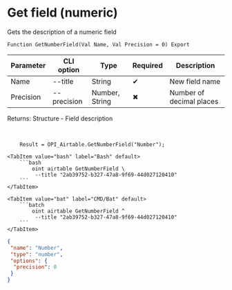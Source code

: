 ﻿---
sidebar_position: 4
description: Get field (numeric) and other functions to work with Airtable in the Open Integration Package, a free open-source integration library for 1C:Enterprise 8, OneScript and CLI
keywords: [1C, 1С, 1С:Enterprise, 1С:Enterprise 8.3, API, Integration, Services, Exchange, OneScript, CLI, Airtable]
---


# Get field (numeric)
 Gets the description of a numeric field



`Function GetNumberField(Val Name, Val Precision = 0) Export`

  | Parameter | CLI option | Type | Required | Description |
  |-|-|-|-|-|
  | Name | --title | String | &#x2714; | New field name |
  | Precision | --precision | Number, String | &#x2716; | Number of decimal places |

  
  Returns:  Structure - Field description

<br/>




```bsl title="1C:Enterprise/OneScript code example"
    Result = OPI_Airtable.GetNumberField("Number");
```
 

 <Tabs>
  
    <TabItem value="bash" label="Bash" default>
        ```bash
            oint airtable GetNumberField \
             --title "2ab39752-b327-47a8-9f69-44d027120410"
        ```
    </TabItem>
  
    <TabItem value="bat" label="CMD/Bat" default>
        ```batch
            oint airtable GetNumberField ^
             --title "2ab39752-b327-47a8-9f69-44d027120410"
        ```
    </TabItem>
</Tabs>


```json title="Result"
{
 "name": "Number",
 "type": "number",
 "options": {
  "precision": 0
 }
}
```
